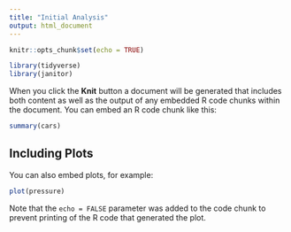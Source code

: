 ```yaml
---
title: "Initial Analysis"
output: html_document
---
```


```r
knitr::opts_chunk$set(echo = TRUE)

library(tidyverse)
library(janitor)
```


When you click the **Knit** button a document will be generated that includes both content as well as the output of any embedded R code chunks within the document. You can embed an R code chunk like this:

```r
summary(cars)
```

## Including Plots

You can also embed plots, for example:

```r
plot(pressure)
```

Note that the `echo = FALSE` parameter was added to the code chunk to prevent printing of the R code that generated the plot.
